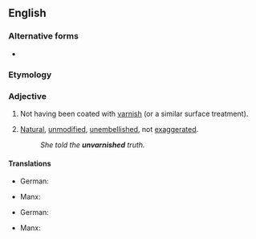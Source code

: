 ==English==

===Alternative forms===
* {{alter|en|unvarnisht||obsolete}}

===Etymology===
{{af|en|un-|varnished}}

===Adjective===
{{en-adj|-}}

# Not having been coated with [[varnish]] (or a similar surface treatment).
# {{lb|en|figuratively|by extension}} [[natural|Natural]], [[unmodified]], [[unembellished]], not [[exaggerated]].
#: ''She told the '''unvarnished''' truth.''

====Translations====
{{trans-top|not having been coated with varnish}}
* German: {{t+|de|unbehandelt}}
{{trans-mid}}
* Manx: {{t|gv|[[gyn]] [[follid]]}}
{{trans-bottom}}

{{trans-top|natural, unmodified, unembellished, not exaggerated}}
* German: {{t+|de|ungeschminkt}} {{qualifier|truth}}
{{trans-mid}}
* Manx: {{t|gv|lhome}}
{{trans-bottom}}